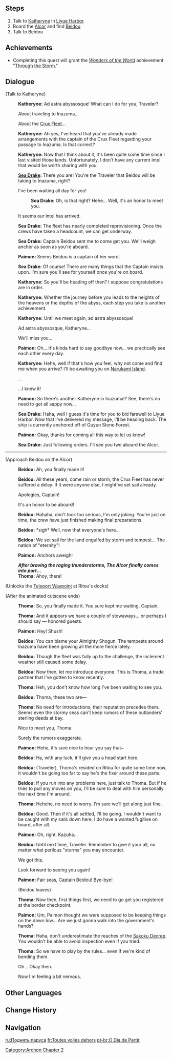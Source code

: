 {{Quest Infobox
|id            = 02011
|image         = Archon Quest C2A1 Setting Sail.png
|type          = Archon
|chapter       = II
|actNum        = I
|act           = The Immovable God and the Eternal Euthymia
|part          = 1
|description   = It has been a while since you struck an agreement with Beidou to go to Inazuma together. You decide to check on how things are progressing...
|requirement   = Adventure Rank 30<br />Complete [[Autumn Winds, Scarlet Leaves]]
|startLocation = [[Liyue Harbor]], [[Liyue]]
|prev          = Follow the Wind
|next          = Confessions of an Outlander
|exp           = 
|mora          = 
|primogems     = 
|other         = 
|characters    = Beidou; Katheryne (Liyue); Kaedehara Kazuha<!-- Cutscene -->; Paimon; Sea Drake; Thoma; Traveler
|voiced        = yes
}}
{{TeyvatQuest|2|1|1}}
==Steps==
#Talk to [[Katheryne]] in [[Liyue Harbor]]
#Board the [[Alcor]] and find [[Beidou]]
#Talk to Beidou
<!--
==Notes==
Any notes that will help complete the quest
-->
==Achievements==
* Completing this quest will grant the ''[[Wonders of the World]]'' achievement "[[Through the Storm]]."

==Dialogue==
{{Dialogue start}}
;(Talk to Katheryne)
:{{A|vo dqaq001 1 katheryne 01.ogg}} '''Katheryne:''' Ad astra abyssosque! What can I do for you, Traveler?
:{{DIcon}} About traveling to Inazuma...
:{{DIcon}} About the [[Crux Fleet]]...
:{{A|vo dqaq001 1 katheryne 02.ogg}} '''Katheryne:''' Ah yes, I've heard that you've already made arrangements with the captain of the Crux Fleet regarding your passage to Inazuma. Is that correct?
:{{A|vo dqaq001 1 katheryne 03.ogg}} '''Katheryne:''' Now that I think about it, it's been quite some time since I last visited those lands. Unfortunately, I don't have any current intel that would be worth sharing with you.
:{{A|vo dqaq001 1 seadrake 01.ogg}} '''[[Sea Drake]]:''' There you are! You're the Traveler that Beidou will be taking to Inazuma, right?
:{{DIcon}} I've been waiting all day for you!
::{{A|vo dqaq001 1 seadrake 02a.ogg}} '''Sea Drake:''' Oh, is that right? Hehe... Well, it's an honor to meet you.
:{{DIcon}} It seems our intel has arrived.
:{{A|vo dqaq001 1 seadrake 03.ogg}} '''Sea Drake:''' The fleet has nearly completed reprovisioning. Once the crews have taken a headcount, we can get underway.
:{{A|vo dqaq001 1 seadrake 04.ogg}} '''Sea Drake:''' Captain Beidou sent me to come get you. We'll weigh anchor as soon as you're aboard.
:{{A|vo dqaq001 1 paimon 01.ogg}} '''Paimon:''' Seems Beidou is a captain of her word.
:{{A|vo dqaq001 1 seadrake 05.ogg}} '''Sea Drake:''' Of course! There are many things that the Captain insists upon. I'm sure you'll see for yourself once you're on board.
:{{A|vo dqaq001 1 katheryne 04.ogg}} '''Katheryne:''' So you'll be heading off then? I suppose congratulations are in order.
:{{A|vo dqaq001 1 katheryne 05.ogg}} '''Katheryne:''' Whether the journey before you leads to the heights of the heavens or the depths of the abyss, each step you take is another achievement.
:{{A|vo dqaq001 1 katheryne 06.ogg}} '''Katheryne:''' Until we meet again, ad astra abyssosque!
:{{DIcon}} Ad astra abyssosque, Katheryne...
:{{DIcon}} We'll miss you...
:{{A|vo dqaq001 1 paimon 02.ogg}} '''Paimon:''' Oh... It's kinda hard to say goodbye now... we practically see each other every day.
:{{A|vo dqaq001 1 katheryne 07.ogg}} '''Katheryne:''' Hehe, well if that's how you feel, why not come and find me when you arrive? I'll be awaiting you on [[Narukami Island]].
:{{DIcon}} ...
:{{DIcon}} ...I knew it!
:{{A|vo dqaq001 1 paimon 03.ogg}} '''Paimon:''' So there's another Katheryne in Inazuma!? See, there's no need to get all sappy now...
:{{A|vo dqaq001 1 seadrake 06.ogg}} '''Sea Drake:''' Haha, well I guess it's time for you to bid farewell to Liyue Harbor. Now that I've delivered my message, I'll be heading back. The ship is currently anchored off of Guyun Stone Forest.
:{{A|vo dqaq001 1 paimon 04.ogg}} '''Paimon:''' Okay, thanks for coming all this way to let us know!
:{{A|vo dqaq001 1 seadrake 07.ogg}} '''Sea Drake:''' Just following orders. I'll see you two aboard the Alcor.
----
;(Approach Beidou on the Alcor)
:{{A|vo dqaq001 2 beidou 01.ogg}} '''Beidou:''' Ah, you finally made it!
:{{A|vo dqaq001 2 beidou 02.ogg}} '''Beidou:''' All these years, come rain or storm, the Crux Fleet has never suffered a delay. If it were anyone else, I might've set sail already.
:{{DIcon}} Apologies, Captain!
:{{DIcon}} It's an honor to be aboard!
:{{A|vo dqaq001 2 beidou 03.ogg}} '''Beidou:''' Hahaha, don't look too serious, I'm only joking. You're just on time, the crew have just finished making final preparations.
:{{A|vo dqaq001 2 beidou 04.ogg}} '''Beidou:''' *sigh* Well, now that everyone's here...
:{{A|vo dqaq001 2 beidou 05.ogg}} '''Beidou:''' We set sail for the land engulfed by storm and tempest... The nation of "eternity"!
:{{A|vo dqaq001 2 paimon 01.ogg}} '''Paimon:''' Anchors aweigh!
:{{Color|help|As you make ready to ship out, the crew members of the Alcor hurry back and forth, making their final preparations, [[Kazuha]] among them. Once all is ready, Beidou gives the order, and the Alcor sets sail at last. To Inazuma!}}
:'''''After braving the raging thunderstorms, The Alcor finally comes into port...'''''
:{{Color|help|Breaking through the storms in the seas surrounding Inazuma, the Alcor<!--the capitalization inconsistency exists in-game--> finally reaches port. A series of lovely islands lie before you as you descend the gangplank, and immediately, you are met by a young man who seems to have been awaiting you for a long time.}}
:'''Thoma:''' Ahoy, there!

;(Unlocks the [[Teleport Waypoint]] at Ritou's docks)

;(After the animated cutscene ends)
:{{A|vo dqaq001 3 thoma 01.ogg}} '''Thoma:''' So, you finally made it. You sure kept me waiting, Captain.
:{{A|vo dqaq001 3 thoma 02.ogg}} '''Thoma:''' And it appears we have a couple of stowaways... or perhaps I should say &mdash; honored guests.
:{{A|vo dqaq001 3 paimon 01.ogg}} '''Paimon:''' Hey! Shush!
:{{A|vo dqaq001 3 beidou 01.ogg}} '''Beidou:''' You can blame your Almighty Shogun. The tempests around Inazuma have been growing all the more fierce lately.
:{{A|vo dqaq001 3 beidou 02.ogg}} '''Beidou:''' Though the fleet was fully up to the challenge, the inclement weather still caused some delay.
:{{A|vo dqaq001 3 beidou 03.ogg}} '''Beidou:''' Now then, let me introduce everyone. This is Thoma, a trade partner that I've gotten to know recently.
:{{A|vo dqaq001 3 thoma 03.ogg}} '''Thoma:''' Heh, you don't know how long I've been waiting to see you.
:{{A|vo dqaq001 3 beidou 04.ogg}} '''Beidou:''' Thoma, these two are&mdash;
:{{A|vo dqaq001 3 thoma 04.ogg}} '''Thoma:''' No need for introductions, their reputation precedes them. Seems even the stormy seas can't keep rumors of these outlanders' sterling deeds at bay.
:{{DIcon}} Nice to meet you, Thoma.
:{{DIcon}} Surely the rumors exaggerate.
:{{A|vo dqaq001 3 paimon 02.ogg}} '''Paimon:''' Hehe, it's sure nice to hear you say that~
:{{A|vo dqaq001 3 beidou 05.ogg}} '''Beidou:''' Ha, with any luck, it'll give you a head start here.
:{{A|vo dqaq001 3 beidou 06.ogg}} '''Beidou:''' (Traveler), Thoma's resided on Ritou for quite some time now. It wouldn't be going too far to say he's the fixer around these parts.
:{{A|vo dqaq001 3 beidou 07.ogg}} '''Beidou:''' If you run into any problems here, just talk to Thoma. But if he tries to pull any moves on you, I'll be sure to deal with him personally the next time I'm around.
:{{A|vo dqaq001 3 thoma 05.ogg}} '''Thoma:''' Hehehe, no need to worry. I'm sure we'll get along just fine.
:{{A|vo dqaq001 3 beidou 08.ogg}} '''Beidou:''' Good. Then if it's all settled, I'll be going. I wouldn't want to be caught with my sails down here, I do have a wanted fugitive on board, after all.
:{{A|vo dqaq001 3 paimon 03.ogg}} '''Paimon:''' Oh, right. Kazuha...
:{{A|vo dqaq001 3 beidou 09.ogg}} '''Beidou:''' Until next time, Traveler. Remember to give it your all, no matter what perilous "storms" you may encounter.
:{{DIcon}} We got this.
:{{DIcon}} Look forward to seeing you again!
:{{A|vo dqaq001 3 paimon 04.ogg}} '''Paimon:''' Fair seas, Captain Beidou! Bye-bye!
:;(Beidou leaves)
:{{A|vo dqaq001 3 thoma 06.ogg}} '''Thoma:''' Now then, first things first, we need to go get you registered at the border checkpoint.
:{{A|vo dqaq001 3 paimon 05.ogg}} '''Paimon:''' Um, Paimon thought we were supposed to be keeping things on the down low... Are we just gonna walk into the government's hands?
:{{A|vo dqaq001 3 thoma 07.ogg}} '''Thoma:''' Haha, don't underestimate the reaches of the [[Sakoku Decree]]. You wouldn't be able to avoid inspection even if you tried.
:{{A|vo dqaq001 3 thoma 08.ogg}} '''Thoma:''' So we have to play by the rules... even if we're kind of bending them.
:{{DIcon}} Oh... Okay then...
:{{DIcon}} Now I'm feeling a bit nervous.
{{Dialogue end}}

==Other Languages==
{{Other Languages
|en      = Setting Sail
|zhs     = 起航之日
|zhs_rm  = Qǐháng zhī Rì
|zht     = 起航之日
|zht_rm  = Qǐháng zhī Rì
|zh_tl   = Day to Set Sail
|ja      = 出航の日
|ja_rm   = Shukkou no Hi
|ja_tl   = Day of Setting Sail
|ko      = 출항의 날
|ko_rm   = Chulhang-ui Nal
|ko_tl   = Day of Setting Sail
|es      = ¡Izad las velas!
|es_tl   = 
|fr      = Toutes voiles dehors
|fr_tl   = All Sails Out
|ru      = Поднять паруса
|ru_tl   = 
|th      = วันแห่งการออกเรือ
|th_rm   = 
|th_tl   = Day of Sailing Out
|vi      = Ngày {{tt|Khởi Hành|起行}}
|vi_tl   = Day of Setting Sail
|de      = Segel setzen
|de_tl   = Setting Sail
|id      = Berlayar
|id_tl   = Sail
|pt      = O Dia de Partir
|pt_tl   = The Day to Depart
}}

==Change History==
{{Change History|2.0}}

==Navigation==
{{Archon Quest Navbox|Chapter II}}
[[Category:Archon Chapter 2]]

[[ru:Поднять паруса]]
[[fr:Toutes voiles dehors]]
[[pt-br:O Dia de Partir]]